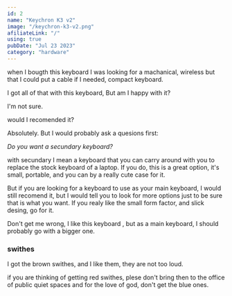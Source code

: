 ```yaml
---
id: 2
name: "Keychron K3 v2"
image: "/keychron-k3-v2.png"
afiliateLink: "/"
using: true
pubDate: "Jul 23 2023"
category: "hardware"
---
```


when I bougth this keyboard I was looking for a machanical, wireless but that I
could put a cable if I needed, compact keyboard.

I got all of that with this keyboard, But am I happy with it?

I'm not sure.

would I recomended it?

Absolutely. But I would probably ask a quesions first:

_*Do you want a secundary keyboard?*_

with secundary I mean a keyboard that you can carry around with you to replace
the stock keyboard of a laptop. If you do, this is a great option, it's small,
portable, and you can by a really cute case for it.

But if you are looking for a keyboard to use as your main keyboard, I would
still recomend it, but I would tell you to look for more options just to be sure
that is what you want. If you realy like the small form factor, and slick
desing, go for it.

Don't get me wrong, I like this keyboard , but as a main keyboard, I should
probably go with a bigger one.

### swithes

I got the brown swithes, and I like them, they are not too loud.

if you are thinking of getting red swithes, plese don't bring then to the office
of public quiet spaces and for the love of god, don't get the blue ones.

